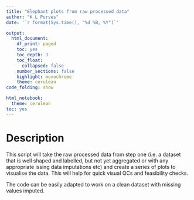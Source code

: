 ```yaml
---
title: "Elephant plots from raw processed data"
author: "K L Purves"
date: '`r format(Sys.time(), "%d %B, %Y")`'

output:
  html_document:
    df_print: paged
    toc: yes
    toc_depth: 3
    toc_float:
      collapsed: false
    number_sections: false
    highlight: monochrome
    theme: cerulean
code_folding: show

html_notebook:
  theme: cerulean
toc: yes
---
```


# Description

This script will take the raw processed data from step one (i.e. a dataset that is well shaped and labelled, but not yet aggregated or with any appropriate issing data imputations etc) and create a series of plots to visualise the data. This will help for quick visual QCs and feasibility checks.

The code can be easily adapted to work on a clean dataset with missing values imputed. 